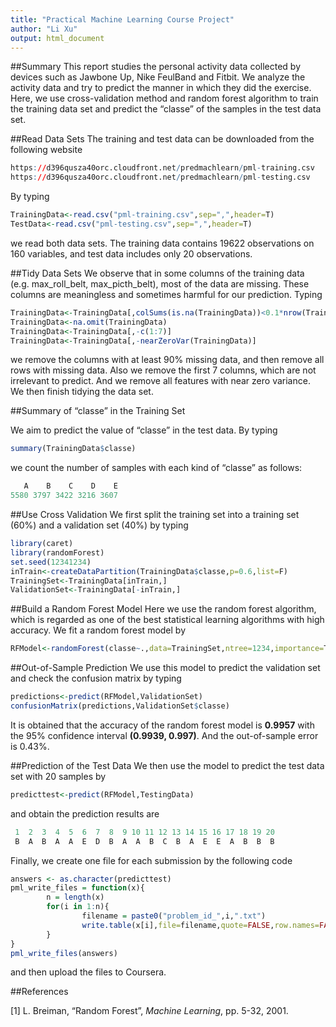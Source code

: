```yaml
---
title: "Practical Machine Learning Course Project"
author: "Li Xu"
output: html_document
---
```


##Summary
This report studies the personal activity data collected by devices such as Jawbone Up, Nike FeulBand and Fitbit. We analyze the activity data and try to predict the manner in which they did the exercise. Here, we use cross-validation method and random forest algorithm to train the training data set and predict the "classe" of the samples in the test data set.

##Read Data Sets
The training and test data can be downloaded from the following website
```R
https://d396qusza40orc.cloudfront.net/predmachlearn/pml-training.csv
https://d396qusza40orc.cloudfront.net/predmachlearn/pml-testing.csv
```
By typing
```R
TrainingData<-read.csv("pml-training.csv",sep=",",header=T)
TestData<-read.csv("pml-testing.csv",sep=",",header=T)
```
we read both data sets. The training data contains 19622 observations on 160 variables, and test data includes only 20 observations.

##Tidy Data Sets
We observe that in some columns of the training data (e.g. max_roll_belt, max_picth_belt), most of the data are missing. These columns are meaningless and sometimes harmful for our prediction. Typing
```R
TrainingData<-TrainingData[,colSums(is.na(TrainingData))<0.1*nrow(TrainingData)]
TrainingData<-na.omit(TrainingData)
TrainingData<-TrainingData[,-c(1:7)]
TrainingData<-TrainingData[,-nearZeroVar(TrainingData)]
```
we remove the columns with at least 90% missing data, and then remove all rows with missing data. Also we remove the first 7 columns, which are not irrelevant to predict. And we remove all features with near zero variance. We then finish tidying the data set.

##Summary of "classe" in the Training Set

We aim to predict the value of "classe" in the test data. By typing
```R
summary(TrainingData$classe)
```
we count the number of samples with each kind of "classe" as follows:
```R
   A    B    C    D    E 
5580 3797 3422 3216 3607 
```

##Use Cross Validation
We first split the training set into a training set (60%) and a validation set (40%) by typing

```R
library(caret)
library(randomForest)
set.seed(12341234)
inTrain<-createDataPartition(TrainingData$classe,p=0.6,list=F)
TrainingSet<-TrainingData[inTrain,]
ValidationSet<-TrainingData[-inTrain,]
```

##Build a Random Forest Model
Here we use the random forest algorithm, which is regarded as one of the best statistical learning algorithms with high accuracy. We fit a random forest model by 
```R
RFModel<-randomForest(classe~.,data=TrainingSet,ntree=1234,importance=T,proximity=T)
```

##Out-of-Sample Prediction
We use this model to predict the validation set and check the confusion matrix by typing
```R
predictions<-predict(RFModel,ValidationSet)
confusionMatrix(predictions,ValidationSet$classe)
```
It is obtained that the accuracy of the random forest model is **0.9957** with the 95% confidence interval **(0.9939, 0.997)**. And the out-of-sample error is 0.43%.

##Prediction of the Test Data
We then use the model to predict the test data set with 20 samples by
```R
predicttest<-predict(RFModel,TestingData)
```
and obtain the prediction results are
```R
 1  2  3  4  5  6  7  8  9 10 11 12 13 14 15 16 17 18 19 20 
 B  A  B  A  A  E  D  B  A  A  B  C  B  A  E  E  A  B  B  B 
```
Finally, we create one file for each submission by the following code
```R
answers <- as.character(predicttest)
pml_write_files = function(x){
        n = length(x)
        for(i in 1:n){
                filename = paste0("problem_id_",i,".txt")
                write.table(x[i],file=filename,quote=FALSE,row.names=FALSE,col.names=FALSE)
        }
}
pml_write_files(answers)
```
and then upload the files to Coursera.

##References

\[1] L. Breiman, "Random Forest", *Machine Learning*, pp. 5-32, 2001.
